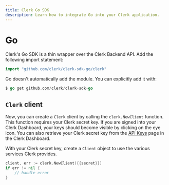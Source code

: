 ```yaml
---
title: Clerk Go SDK
description: Learn how to integrate Go into your Clerk application.
---
```


# Go

Clerk's Go SDK is a thin wrapper over the Clerk Backend API. Add the following import statement:

```go
import "github.com/clerk/clerk-sdk-go/clerk"
```

Go doesn't automatically add the module. You can explicitly add it with:

```go
$ go get github.com/clerk/clerk-sdk-go
```

## `Clerk` client

Now, you can create a `Clerk` client by calling the `clerk.NewClient` function. This function requires your Clerk secret key. If you are signed into your Clerk Dashboard, your keys should become visible by clicking on the eye icon. You can also retrieve your Clerk secret key from the [API Keys](https://dashboard.clerk.com/last-active?path=api-keys) page in the Clerk Dashboard.

With your Clerk secret key, create a `Client` object to use the various services Clerk provides.

<InjectKeys>

```go filename=".env"
client, err := clerk.NewClient({{secret}})
if err != nil {
    // handle error
} 
```

</InjectKeys>

